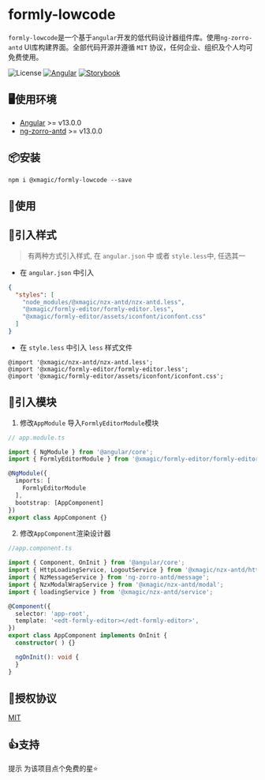 
<Meta title="介绍" />

# formly-lowcode

`formly-lowcode`是一个基于`angular`开发的低代码设计器组件库。使用`ng-zorro-antd` UI库构建界面。全部代码开源并遵循 `MIT` 协议，任何企业、组织及个人均可免费使用。

![License](https://img.shields.io/badge/License-MIT-blue.svg)
[![Angular](https://img.shields.io/badge/Build%20with-Angular%20CLI-red?logo=angular)](https://www.github.com/angular/angular)
[![Storybook](https://cdn.jsdelivr.net/gh/storybookjs/brand@main/badge/badge-storybook.svg)](https://m310851010.github.io/formly-lowcode)


## 🖥使用环境

- [Angular](https://angular.io) >= v13.0.0
- [ng-zorro-antd](https://ng.ant.design) >= v13.0.0

## 📦安装

```shell
npm i @xmagic/formly-lowcode --save
```

## 🔨使用


## 🍏引入样式

> 有两种方式引入样式, 在 `angular.json` 中 或者 `style.less`中, 任选其一

- 在 `angular.json` 中引入

```json
{
  "styles": [
    "node_modules/@xmagic/nzx-antd/nzx-antd.less",
    "@xmagic/formly-editor/formly-editor.less",
    "@xmagic/formly-editor/assets/iconfont/iconfont.css"
  ]
}
```

- 在 `style.less` 中引入 `less` 样式文件

```less
@import '@xmagic/nzx-antd/nzx-antd.less';
@import '@xmagic/formly-editor/formly-editor.less';
@import '@xmagic/formly-editor/assets/iconfont/iconfont.css';
```

## 🍎引入模块

1. 修改`AppModule` 导入`FormlyEditorModule`模块

```ts
// app.module.ts

import { NgModule } from '@angular/core';
import { FormlyEditorModule } from '@xmagic/formly-editor/formly-editor.module';

@NgModule({
  imports: [
    FormlyEditorModule
  ],
  bootstrap: [AppComponent]
})
export class AppComponent {}
```

2. 修改`AppComponent`渲染设计器

```ts
//app.component.ts

import { Component, OnInit } from '@angular/core';
import { HttpLoadingService, LogoutService } from '@xmagic/nzx-antd/http-interceptor';
import { NzMessageService } from 'ng-zorro-antd/message';
import { NzxModalWrapService } from '@xmagic/nzx-antd/modal';
import { loadingService } from '@xmagic/nzx-antd/service';

@Component({
  selector: 'app-root',
  template: '<edt-formly-editor></edt-formly-editor>',
})
export class AppComponent implements OnInit {
  constructor( ) {}

  ngOnInit(): void {
  }
}
```

## 🏴授权协议

[MIT](https://raw.githubusercontent.com/m310851010/formly-lowcode/main/LICENSE)

## 👍支持

<div className="doc-tip-wrapper">
  <span className="doc-tip">提示</span> 为该项目点个免费的星⭐
</div>
